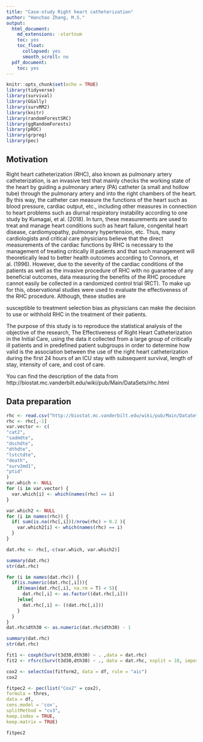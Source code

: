 ```yaml
---
title: "Case-study Right heart catheterization"
author: "Hanchao Zhang, M.S."
output:
  html_document:
    md_extensions: -startnum
    toc: yes
    toc_float:
      collapsed: yes
      smooth_scroll: no
  pdf_document:
    toc: yes
---
```






```r
knitr::opts_chunk$set(echo = TRUE)
library(tidyverse)
library(survival)
library(GGally)
library(survRM2)
library(knitr)
library(randomForestSRC)
library(ggRandomForests)
library(pROC)
library(grpreg)
library(pec)
```

## Motivation

Right heart catheterization (RHC), also known as pulmonary artery catheterization, is an invasive test that mainly checks the working state of the heart by guiding a pulmonary artery (PA) catheter (a small and hollow tube) through the pulmonary artery and into the right chambers of the heart. By this way, the catheter can measure the functions of the heart such as blood pressure, cardiac output, etc., including other measures in connection to heart problems such as diurnal respiratory instability according to one study by Kumagai, et al. (2018). In turn, these measurements are used to treat and manage heart conditions such as heart failure, congenital heart disease, cardiomyopathy, pulmonary hypertension, etc. Thus, many cardiologists and critical care physicians believe that the direct measurements of the cardiac functions by RHC is necessary to the management of treating critically ill patients and that such management will theoretically lead to better health outcomes according to Connors, et al. (1996). However, due to the severity of the cardiac conditions of the patients as well as the invasive procedure of RHC with no guarantee of any beneficial outcomes, data measuring the benefits of the RHC procedure cannot easily be collected in a randomized control trial (RCT). To make up for this, observational studies were used to evaluate the effectiveness of the RHC procedure. Although, these studies are

susceptible to treatment selection bias as physicians can make the decision to use or withhold RHC in the treatment of their patients.

The purpose of this study is to reproduce the statistical analysis of the objective of the research, The Effectiveness of Right Heart Catheterization in the Initial Care, using the data it collected from a large group of critically ill patients and in predefined patient subgroups in order to determine how valid is the association between the use of the right heart catheterization during the first 24 hours of an ICU stay with subsequent survival, length of stay, intensity of care, and cost of care.

You can find the description of the data from http://biostat.mc.vanderbilt.edu/wiki/pub/Main/DataSets/rhc.html


## Data preparation


```r
rhc <- read.csv("http://biostat.mc.vanderbilt.edu/wiki/pub/Main/DataSets/rhc.csv")
rhc <- rhc[,-1]
var.vector <- c(
"cat2",
"sadmdte",
"dschdte",
"dthdte",
"lstctdte",
"death",
"surv2md1",
"ptid"
)
var.which <- NULL
for (i in var.vector) {
  var.which[i] <- which(names(rhc) == i)
}

var.which2 <- NULL
for (i in names(rhc)) {
  if( sum(is.na(rhc[,i]))/nrow(rhc) > 0.2 ){
    var.which2[i] <- which(names(rhc) == i)
  }
}

dat.rhc <- rhc[,-c(var.which, var.which2)]
```



```r
summary(dat.rhc)
str(dat.rhc)
```






```r
for (i in names(dat.rhc)) {
  if(is.numeric(dat.rhc[,i])){
    if(mean(dat.rhc[,i], na.rm = T) < 5){
      dat.rhc[,i] <- as.factor((dat.rhc[,i]))
    }else{
      dat.rhc[,i] <- ((dat.rhc[,i]))
    }
  }
}
dat.rhc$dth30 <- as.numeric(dat.rhc$dth30) - 1
```




```r
summary(dat.rhc)
str(dat.rhc)
```



```r
fit1 <- coxph(Surv(t3d30,dth30) ~ . ,data = dat.rhc)
fit2 <- rfsrc(Surv(t3d30,dth30) ~ ., data = dat.rhc, nsplit = 10, importance = TRUE, ntree = 100)


```




```r

cox2 <- selectCox(fitform2, data = df, rule = "aic")
cox2

fitpec2 <- pec(list("Cox2" = cox2),
formula = thres,
data = df,
cens.model = 'cox',
splitMethod = "cv3",
keep.index = TRUE,
keep.matrix = TRUE)

fitpec2

```
























